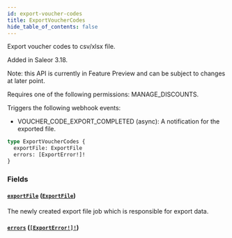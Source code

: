 ```yaml
---
id: export-voucher-codes
title: ExportVoucherCodes
hide_table_of_contents: false
---
```


Export voucher codes to csv/xlsx file.

Added in Saleor 3.18.

Note: this API is currently in Feature Preview and can be subject to changes at later point.

Requires one of the following permissions: MANAGE_DISCOUNTS.

Triggers the following webhook events:

- VOUCHER_CODE_EXPORT_COMPLETED (async): A notification for the exported file.

```graphql
type ExportVoucherCodes {
  exportFile: ExportFile
  errors: [ExportError!]!
}
```

### Fields

#### [`exportFile`](#) ([`ExportFile`](../../../developer/api-reference/objects/export-file))

The newly created export file job which is responsible for export data.

#### [`errors`](#) ([`[ExportError!]!`](../../../developer/api-reference/objects/export-error))
